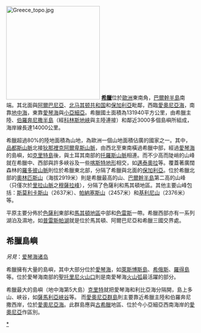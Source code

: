 {{NoteTA
|G1=長度單位
}}
[[File:Greece_topo.jpg|250px]]
'''[[希臘|希臘]]'''位於[[歐洲|歐洲]]東南角，[[巴爾幹半島|巴爾幹半島]]南端。其北面與[[阿爾巴尼亞|阿爾巴尼亞]]、[[北马其顿共和国|北马其顿共和国]]和[[保加利亞|保加利亞]]毗鄰，西臨[[愛奧尼亞海|愛奧尼亞海]]，南靠[[地中海|地中海]]，東靠[[愛琴海|愛琴海]]與[[小亞細亞|小亞細亞]]。希臘國土面積為131940平方公里，由希臘主陸、[[伯羅奔尼撒半島|伯羅奔尼撒半島]]（經[[科林斯地峽|科林斯地峽]]與主陸連接）和鄰近3000多個島嶼所組成，海岸線長達14000公里。

希臘超過80%的陸地面積為山地，為歐洲一個山地面積佔廣的國家之一。其中，[[品都斯山脈|品都斯山脈]]北接[[狄那裡克阿爾卑斯山脈|狄那裡克阿爾卑斯山脈]]，由西北至東南橫過希臘中部，經過[[愛琴海|愛琴海]]的島嶼，如[[克里特島|克里特島]]後，與土耳其南部的[[托羅斯山脈|托羅斯山脈]]相連。而不少高而陡峭的山峰就在希臘中、西部與許多峽谷及一些[[喀斯特地形|喀斯特地形]]相交，如[[邁泰奧拉|邁泰奧拉]]等。覆蓋著廣闊森林的[[羅多彼山脈|羅多彼山脈]]則位於希臘東北部，分隔了希臘與北面的[[保加利亞|保加利亞]]。位於希臘北部的[[奧林匹斯山|奧林匹斯山]]（海拔2919米）則是希臘最高的山、[[巴爾幹半島|巴爾幹半島]]第二高的山峰（只僅次於[[里拉山脈|里拉山脈]]之[[穆薩拉峰|穆薩拉峰]]），分隔了色薩利和馬其頓地區。其他主要山峰包括：[[斯莫利卡斯山|斯莫利卡斯山]]（2637米）、[[帕納塞斯山|帕納塞斯山]]（2457米）和[[基利尼山|基利尼山]]（2376米）等。

平原主要分佈於[[色薩利|色薩利]]東部和[[马其顿_(希腊)|馬其頓地區]]中部和[[色雷斯|色雷斯]]一帶。希臘西部亦有一系列湖泊及濕地，如[[普雷斯帕湖|普雷斯帕湖]]就是位於馬其頓、阿爾巴尼亞和希臘三國交界處。

==希臘島嶼==

''另見''：[[爱琴海诸岛|爱琴海诸岛]]

希臘擁有大量的島嶼，其中大部分位於[[愛琴海|愛琴海]]，如[[萊斯博斯島|萊斯博斯島]]、[[希俄斯|希俄斯]]、[[羅得島|羅得島]]等。位於愛琴海南部的[[聖托里尼火山口|聖托里尼火山口]]則是南愛琴海[[火山弧|火山弧]]最活躍的部分。

希臘最大的島嶼（地中海第5大島）[[克里特|克里特]]就把愛琴海和利比亞海分隔開，島上多山、峽谷，如[[薩馬利亞峽谷|薩馬利亞峽谷]]等。
而[[愛奧尼亞群島|愛奧尼亞群島]]則主要靠近希臘主陸和伯羅奔尼撒西岸，位於[[愛奧尼亞海|愛奧尼亞海]]。此群島應與[[古希臘|古希臘]]地區、位於今小亞細亞西南海岸的[[愛奧尼亞|愛奧尼亞]]作區別。


{{Greece-stub}}
{{欧洲题目|地理}}
[[Category:希臘地理|*]]